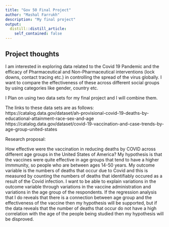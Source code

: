 ```yaml
---
title: "Gov 50 Final Project"
author: "Mashal Farrukh"
description: "My final project"
output:
  distill::distill_article:
    self_contained: false
---
```



## Project thoughts

I am interested in exploring data related to the Covid 19 Pandemic and the efficacy of Pharmaceutical and Non-Pharmaceutical interventions (lock downs, contact tracing etc.) in controlling the spread of the virus globally. I want to compare the effectiveness of these across different social groups by using categories like gender, country etc. 


I Plan on using two data sets for my final project and I will combine them. 

The links to these data sets are as follows: 
https://catalog.data.gov/dataset/ah-provisional-covid-19-deaths-by-educational-attainment-race-sex-and-age
https://catalog.data.gov/dataset/covid-19-vaccination-and-case-trends-by-age-group-united-states

Research proposal:

 How effective were the vaccination in reducing deaths by COVID across different age groups in the United States of America? My hypothesis is that the vaccines were quite effective in age groups that tend to have a higher immmunity, so people who are between ages 14-50 years. My outcome variable is the numbers of deaths that occur due to Covid and this is measured by counting the numbers of deaths that identifiably occured as a result of the Covid infection. I want to be able to explain variations in the outcome variable through variations in the vaccine administration and variations in the age group of the respondents. If the regression analysis that I do reveals that there is a connection between age group and the effectiveness of the vaccine then my hypothesis will be supported, but if the data reveals that the number of deaths that occur do not have a high correlation with the age of the people being studied then my hypothesis will be disproved. 


